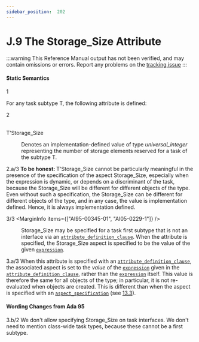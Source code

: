 ```yaml
---
sidebar_position:  202
---
```


# J.9 The Storage_Size Attribute

:::warning
This Reference Manual output has not been verified,
and may contain omissions or errors.
Report any problems on the [tracking issue](https://github.com/ada-lang-io/ada-lang-io/issues/20)
:::



#### Static Semantics

<MarginText>1</MarginText>
<p>For any task subtype T, the following attribute is defined: <br /></p>

<MarginText>2</MarginText>
<dt><br/>T'Storage_Size </dt>
<dl>
<dd>Denotes an implementation-defined value of type <em>universal_integer</em> representing the number of storage elements reserved for a task of the subtype T. <br /></dd>
</dl>
<AnnotatedOnly>
<MarginText>2.a/3</MarginText>
<MarginInfo items={["AI05-0229-1"]} />
<Admonition type="aarm" aarm="note">
<strong>To be honest: </strong>T'Storage_Size cannot be particularly meaningful in the presence of the specification of the aspect Storage_Size, especially when the expression is dynamic, or depends on a discriminant of the task, because the Storage_Size will be different for different objects of the type. Even without such a specification, the Storage_Size can be different for different objects of the type, and in any case, the value is implementation defined. Hence, it is always implementation defined. <br /></Admonition>
</AnnotatedOnly>

<MarginText>3/3</MarginText>
<MarginInfo items={["AI95-00345-01", "AI05-0229-1"]} />
<dl>
<dd>Storage_Size may be specified for a task first subtype that is not an interface via an <code><a href="../AA-13/AA-13.3#S0349">attribute_definition_clause</a></code>. When the attribute is specified, the Storage_Size aspect is specified to be the value of the given <code><a href="../AA-4/AA-4.4#S0132">expression</a></code>. <br /></dd>
</dl>
<AnnotatedOnly>
<MarginText>3.a/3</MarginText>
<MarginInfo items={["AI05-0229-1"]} />
<Admonition type="aarm" aarm="ramification">
<strong></strong>When this attribute is specified with an <code><a href="../AA-13/AA-13.3#S0349">attribute_definition_clause</a></code>, the associated aspect is set to the <em>value</em> of the <code><a href="../AA-4/AA-4.4#S0132">expression</a></code> given in the <code><a href="../AA-13/AA-13.3#S0349">attribute_definition_clause</a></code>, rather than the <code><a href="../AA-4/AA-4.4#S0132">expression</a></code> itself. This value is therefore the same for all objects of the type; in particular, it is not re-evaluated when objects are created. This is different than when the aspect is specified with an <code><a href="../AA-13/AA-13.1#S0346">aspect_specification</a></code> (see <a href="../AA-13/AA-13.3">13.3</a>). <br /></Admonition>
</AnnotatedOnly>

<AnnotatedOnly>

#### Wording Changes from Ada 95

</AnnotatedOnly>
<AnnotatedOnly>
<MarginText>3.b/2</MarginText>
<MarginInfo items={["AI95-00345-01"]} />
<Admonition type="aarm" aarm="note">
We don't allow specifying Storage_Size on task interfaces. We don't need to mention class-wide task types, because these cannot be a first subtype. <br /></Admonition>
</AnnotatedOnly>

